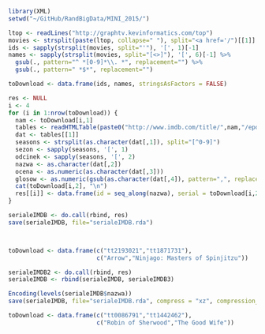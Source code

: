 ```r
library(XML)
setwd("~/GitHub/RandBigData/MINI_2015/")

ltop <- readLines("http://graphtv.kevinformatics.com/top")
movies <- strsplit(paste(ltop, collapse=" "), split="<a href='/")[[1]]
ids <- sapply(strsplit(movies, split="'"), '[', 1)[-1]
names <- sapply(strsplit(movies, split="[<>]"), '[', 6)[-1] %>%
  gsub(., pattern="^ *[0-9]*\\. *", replacement="") %>%
  gsub(., pattern=" *$*", replacement="")

toDownload <- data.frame(ids, names, stringsAsFactors = FALSE)

res <- NULL
i <- 4
for (i in 1:nrow(toDownload)) {
  nam <- toDownload[i,1]
  tables <- readHTMLTable(paste0("http://www.imdb.com/title/",nam,"/epdate?ref_=ttep_ql_4"))
  dat <- tables[[1]]
  seasons <- strsplit(as.character(dat[,1]), split="[^0-9]")
  sezon <- sapply(seasons, '[', 1)
  odcinek <- sapply(seasons, '[', 2)
  nazwa <- as.character(dat[,2])
  ocena <- as.numeric(as.character(dat[,3]))
  glosow <- as.numeric(gsub(as.character(dat[,4]), pattern=",", replacement=""))
  cat(toDownload[i,2], "\n")
  res[[i]] <- data.frame(id = seq_along(nazwa), serial = toDownload[i,2], nazwa, sezon, odcinek, ocena, glosow, imdbId = toDownload[i,1])
}

serialeIMDB <- do.call(rbind, res)
save(serialeIMDB, file="serialeIMDB.rda")



toDownload <- data.frame(c("tt2193021","tt1871731"),
                         c("Arrow","Ninjago: Masters of Spinjitzu"))

serialeIMDB2 <- do.call(rbind, res)
serialeIMDB <- rbind(serialeIMDB, serialeIMDB3)

Encoding(levels(serialeIMDB$nazwa))
save(serialeIMDB, file="serialeIMDB.rda", compress = "xz", compression_level = 9)

toDownload <- data.frame(c("tt0086791","tt1442462"),
                         c("Robin of Sherwood","The Good Wife"))



```
